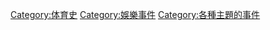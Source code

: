 {{Commons category|Sports events}}
{{Cat main|體育}}

[[Category:体育史|Category:体育史]]
[[Category:娛樂事件|Category:娛樂事件]]
[[Category:各種主題的事件|Category:各種主題的事件]]